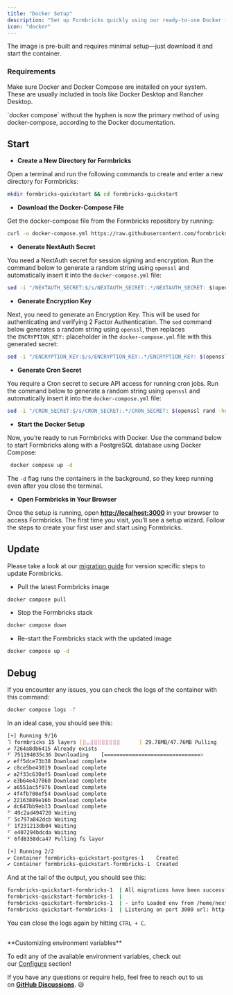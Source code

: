 ```yaml
---
title: "Docker Setup"
description: "Set up Formbricks quickly using our ready-to-use Docker image."
icon: "docker"
---
```


The image is pre-built and requires minimal setup—just download it and start the container.

### Requirements

Make sure Docker and Docker Compose are installed on your system. These are usually included in tools like Docker Desktop and Rancher Desktop.

<Note>
  `docker compose` without the hyphen is now the primary method of using docker-compose, according to the Docker documentation.
</Note>

## Start

* **Create a New Directory for Formbricks**

Open a terminal and run the following commands to create and enter a new directory for Formbricks:

```bash
mkdir formbricks-quickstart && cd formbricks-quickstart
```

* **Download the Docker-Compose File**

Get the docker-compose file from the Formbricks repository by running:

```bash
curl -o docker-compose.yml https://raw.githubusercontent.com/formbricks/formbricks/main/docker/docker-compose.yml
```

* **Generate NextAuth Secret**

You need a NextAuth secret for session signing and encryption. Run the command below to generate a random string using `openssl` and automatically insert it into the `docker-compose.yml` file:

```bash
sed -i "/NEXTAUTH_SECRET:$/s/NEXTAUTH_SECRET:.*/NEXTAUTH_SECRET: $(openssl rand -hex 32)/" docker-compose.yml
```

* **Generate Encryption Key**

Next, you need to generate an Encryption Key. This will be used for authenticating and verifying 2 Factor Authentication. The `sed` command below generates a random string using `openssl`, then replaces the `ENCRYPTION_KEY:` placeholder in the `docker-compose.yml` file with this generated secret:

```bash
sed -i "/ENCRYPTION_KEY:$/s/ENCRYPTION_KEY:.*/ENCRYPTION_KEY: $(openssl rand -hex 32)/" docker-compose.yml
```

* **Generate Cron Secret**

You require a Cron secret to secure API access for running cron jobs. Run the command below to generate a random string using `openssl` and automatically insert it into the `docker-compose.yml` file:

```bash
sed -i "/CRON_SECRET:$/s/CRON_SECRET:.*/CRON_SECRET: $(openssl rand -hex 32)/" docker-compose.yml
```

* **Start the Docker Setup**

Now, you’re ready to run Formbricks with Docker. Use the command below to start Formbricks along with a PostgreSQL database using Docker Compose:

```bash
 docker compose up -d
```

The `-d` flag runs the containers in the background, so they keep running even after you close the terminal.

* **Open Formbricks in Your Browser**

Once the setup is running, open [**http://localhost:3000**](http://localhost:3000) in your browser to access Formbricks. The first time you visit, you'll see a setup wizard. Follow the steps to create your first user and start using Formbricks.

## Update

Please take a look at our [migration guide](/self-hosting/advanced/migration) for version specific steps to update Formbricks.

* Pull the latest Formbricks image

```bash
docker compose pull
```

* Stop the Formbricks stack

```bash
docker compose down
```

* Re-start the Formbricks stack with the updated image

```bash
docker compose up -d
```

## Debug

If you encounter any issues, you can check the logs of the container with this command:

```bash
docker compose logs -f
```

In an ideal case, you should see this:

```bash
[+] Running 9/16
⠹ formbricks 15 layers [⣿⣤⣿⣿⣿⣿⣿⣿⣿⣿⠀⠀⠀⠀⠀] 29.78MB/47.76MB Pulling                                                           13.3s
✔ 7264a8db6415 Already exists                                                                                                 0.0s
⠋ 751194035c36 Downloading    [===============================>                   ]  29.78MB/47.76...                         8.1s
✔ eff5dce73b38 Download complete                                                                                              1.7s
✔ c8ce5be43019 Download complete                                                                                              1.2s
✔ a2f33c630af5 Download complete                                                                                              5.1s
✔ e3b64e437860 Download complete                                                                                              3.3s
✔ a6551ac5f976 Download complete                                                                                              4.9s
✔ 4f4fb700ef54 Download complete                                                                                              6.0s
✔ 22163889e16b Download complete                                                                                              6.7s
✔ dc647bb9eb13 Download complete                                                                                              7.8s
⠋ 49c2ad494720 Waiting                                                                                                        8.1s
⠋ 5c797a842dcb Waiting                                                                                                        8.1s
⠋ 1f231213db04 Waiting                                                                                                        8.1s
⠋ e407294bdcda Waiting                                                                                                        8.1s
⠋ 6fd8358dca47 Pulling fs layer                                                                                               8.1s

[+] Running 2/2
✔ Container formbricks-quickstart-postgres-1    Created                                                                       0.0s
✔ Container formbricks-quickstart-formbricks-1  Created                                                                       0.0s
```

And at the tail of the output, you should see this:

```bash
formbricks-quickstart-formbricks-1  | All migrations have been successfully applied.
formbricks-quickstart-formbricks-1  |
formbricks-quickstart-formbricks-1  | - info Loaded env from /home/nextjs/apps/web/.env
formbricks-quickstart-formbricks-1  | Listening on port 3000 url: http://<random-string>:3000
```

You can close the logs again by hitting `CTRL + C`.

## [](https://formbricks.com/docs/self-hosting/docker#customizing-environment-variables)

<Note>
  **Customizing environment variables**

  To edit any of the available environment variables, check out our [Configure](/self-hosting/configuration) section!
</Note>

If you have any questions or require help, feel free to reach out to us on [**GitHub Discussions**](https://github.com/formbricks/formbricks/discussions). 😃[
](https://formbricks.com/docs/developer-docs/rest-api)